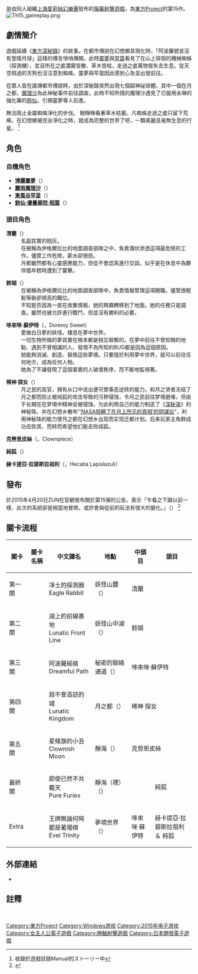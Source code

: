 {{refimprove|time=2015-05-11T09:19:55+00:00}}
{{game guide}}
{{NoteTA
| G1=Games
}}
{{Infobox VG
|title = 東方紺珠傳 ～ Legacy of Lunatic Kingdom.
|japanese=東方紺珠伝　～ Legacy of Lunatic Kingdom.
|image = File:TH15 cover.jpg
|developer = [[上海愛莉絲幻樂團|上海愛莉絲幻樂團]]
|publisher = 上海愛莉絲幻樂團
|designer = [[ZUN|ZUN]]
|series = [[東方Project|東方Project]]
|released = 體驗版：2015年5月10日<br>Web體驗版：2015年7月31日<br>正式版：2015年8月14日（C88）<br>　　　　2019年4月2日（[[Steam|Steam]]）
|genre = [[彈幕射擊遊戲|彈幕射擊遊戲]]
|modes = [[單人遊戲|單人遊戲]]
|platforms = [[Microsoft_Windows|Microsoft Windows]]
}}
{{Vgname|東方紺珠傳 ～ Legacy of Lunatic Kingdom.|ja=東方紺珠伝　～ Legacy of Lunatic Kingdom.}}是由同人組織[[上海愛莉絲幻樂團|上海愛莉絲幻樂團]]發布的[[彈幕射擊遊戲|彈幕射擊遊戲]]，為[[東方Project|東方Project]]的第15作。
[[File:Th15_gameplay.png|right]]

==劇情簡介==
遊戲延續《[[東方深秘錄|東方深秘錄]]》的故事。在都市傳說在幻想鄉具現化時，「阿波羅號並沒有登陸月球」這樣的傳言悄悄傳開。此時[[博麗靈夢|靈夢]]與[[東風谷早苗|早苗]]看見了在山上徘徊的機械蜘蛛（探測機），並且所在之處濃霧皆散、草木皆枯，走過之處萬物皆失去生息。從天空飛過的天狗也沒注意到蜘蛛。靈夢與早苗因此感到心急並出發前往。

在眾人皆在謠傳都市傳說時，由於深秘錄突然出現七個超神祕球體、其中一個在月之都，[[霧雨魔理沙|魔理沙]]為此神秘事件前往調查。此時不知所措的魔理沙遇見了已服用永琳的強化藥的[[鈴仙·優曇華院·稻葉|鈴仙]]，引領靈夢等人前進。

無法阻止金屬蜘蛛淨化的步伐。 眼睜睜看著草木枯萎。凡蜘蛛走過之處只留下荒瘠。在幻想鄉被完全淨化之時，就成為完整的世界了吧，一顆美麗且毫無生息的行星。
<ref>收錄於遊戲目錄Manual的ストーリー中</ref>

== 角色 ==
===自機角色===
*'''[[博麗靈夢|博麗靈夢]]'''（{{lang|ja|博麗 霊夢（はくれい れいむ）}}）
*'''[[霧雨魔理沙|霧雨魔理沙]]'''（{{lang|ja|霧雨 魔理沙（きりさめ まりさ）}}）
*[[東方風神錄_～_Mountain_of_Faith.#.E6.9D.B1.E9.A2.A8.E8.B0.B7_.E6.97.A9.E8.8B.97|'''東風谷早苗''']]（{{lang|ja|東風谷 早苗（こちや さなえ）}}）
* [[東方永夜抄_～_Imperishable_Night.#鈴仙·優曇華院·稻葉|'''鈴仙·優曇華院·稻葉''']]（{{lang|ja|鈴仙・優曇華院・イナバ（レイセン・うどんげいん・イナバ）}}）

===頭目角色===
;'''清蘭'''（{{lang|ja|清蘭（せいらん）}}）
:名副其實的砲灰。
:在被稱為伊格爾拉比的地面調查部隊之中，負責潛伏滲透這項最危險的工作。儘管工作危險，薪水卻很低。
:月都雖然都有心靈感應能力，但從不會認真進行交談。似乎是在休息中為夥伴搗年糕時遭到了襲擊。

;'''鈴瑚'''（{{lang|ja|鈴瑚（りんご）}}）
:在被稱為伊格爾拉比的地面調查部隊中，負責情報管理這項閑職。儘管很輕鬆等級卻很高的職位。
:不知是否因為一直在收集情報，她的興趣轉移到了地面。她的任務只是調查。雖然也被允許進行戰鬥，但並沒有勝利的必要。

;'''哆來咪·蘇伊特'''（{{lang|ja|ドレミー・スイート}}，Doremy Sweet）
:愛做白日夢的妖怪。棲息在夢中世界。
:一切生物所做的夢其實在根本都是相互聯繫的。在夢中前往不曾知曉的地點、遇到不曾相識的人、發現不為所知的BUG都是因為這個原因。
:她能夠消滅、創造、替換這些夢境。只要擅於利用夢中世界，就可以前往任何地方，成為任何人物。
:她為了不讓發現了這個事實的人破壞秩序，而不斷地監視著。

;'''稀神 探女'''（{{lang|ja|稀神 サグメ（きしん　さぐめ）}}）
: 月之民的高官，拥有从口中说出便可使事态逆转的能力。和月之贤者冻结了月之都而防止被纯狐的攻击导致的污秽侵蚀，令月之民前往梦境避难，但由于长期在在梦境中精神会被侵蚀。为此利用自己的能力制造了《[[东方深秘录|深秘录]]》的神秘珠，并在幻想乡散布“[[阿波罗登月计划阴谋论|‘NASA隐瞒了在月上所见的真相’的阴谋论]]”，利用神秘珠的能力使月之都在幻想乡出现而实现迁都计划。后来玩家主角群成功击败其，而转而希望他们能击败纯狐。

;'''克勞恩皮絲'''（{{lang|ja|クラウンピース}}，Clownpiece）
:

;'''純狐'''（{{lang|ja|純狐（じゅんこ）}}）
:

;'''赫卡提亞·拉碧斯拉祖利'''（{{lang|ja|ヘカーティア・ラピスラズリ}}，Hecatia Lapislazuli）
:

== 發布 ==
於2015年4月20日ZUN在官網發布關於第15彈的公告，表示「乍看之下跟以前一樣、此次的系統卻是相當地冒險。或許會與從前的玩法有很大的變化。」（{{lang|ja|一見いつも通りですが、今回はかなり冒険したシステムになっています。今までの遊び方とはかなり変化するかも知れません。}}） <ref name="officialannounce">{{cite web|author=ZUN|title=東方Project　第15弾です。|accessdate=2014-05-10 |language=ja}}</ref>

==關卡流程==
{| class="wikitable" style="margin:0 auto; text-align:center" width="auto"
|-
! 關卡 !! 關卡名稱 !! 中文譯名 !! 地點 !! 中頭目 !! 頭目 
|-
!第一關
|{{lang|ja|浄土の探査機<br/>Eagle Rabbit}} || 凈土的探測器<br/>Eagle Rabbit || 妖怪山麓（{{lang|ja|妖怪の山麓}}） ||colspan=2 |  清蘭
|-
!第二關
|{{lang|ja|湖上の前線基地<br/>Lunatic Front Line}} || 湖上的前線基地<br/>Lunatic Front Line || 妖怪山中湖（{{lang|ja|妖怪の山の湖}}） || colspan=2 | 鈴瑚
|-
!第三關
|{{lang|ja|アポロ経絡<br/>Dreamful Path}} || 阿波羅經絡<br/>Dreamful Path || 秘密的聯絡通道（{{lang|ja|秘密の連絡通路}}） || colspan=2 | 哆來咪·蘇伊特
|-
!第四關
|{{lang|ja|寂びの来ない街<br/>Lunatic Kingdom}} || 寂不會造訪的城<br/>Lunatic Kingdom || 月之都（{{lang|ja|月の都}}） || colspan=2 | 稀神 探女
|-
!第五關
|{{lang|ja|星条旗のピエロ<br/>Clownish Moon}} || 星條旗的小丑<br/>Clownish Moon || 靜海（{{lang|ja|静かの海}}） ||colspan=2 | 克勞恩皮絲
|-
!最終關
|{{lang|ja|倶に天を戴かずとも<br/>Pure Furies}} || 即使已然不共戴天<br/>Pure Furies || 靜海（裡）（{{lang|ja|静かの海（裏）}}） ||{{N/A}}|| 純狐
|-
!Extra{{notetag|在遊戲中標註為第七關（Stage 7）}}
|{{lang|ja|切り札はいつだって悪手<br/>Evel Trinity}} || 王牌無論何時都是著壞棋<br/>Evel Trinity || 夢境世界（{{lang|ja|夢の世界}}） || 哆來咪·蘇伊特 || 赫卡提亞·拉碧斯拉祖利 ＆ 純狐
|}

==外部連結==
*{{webarchive|url=https://archive.is/KJyqX|title=東方紺珠伝人物介紹|date=2015-08-14}} {{zh}}

== 註釋 ==
{{notefoot}}
<br/>
{{Reflist}}


{{東方Project}}

{{DEFAULTSORT:Kanjuden}}
[[Category:東方Project|Category:東方Project]]
[[Category:Windows游戏|Category:Windows游戏]]
[[Category:2015年电子游戏|Category:2015年电子游戏]]
[[Category:女主人公電子遊戲|Category:女主人公電子遊戲]]
[[Category:捲軸射擊遊戲|Category:捲軸射擊遊戲]]
[[Category:日本開發電子遊戲|Category:日本開發電子遊戲]]